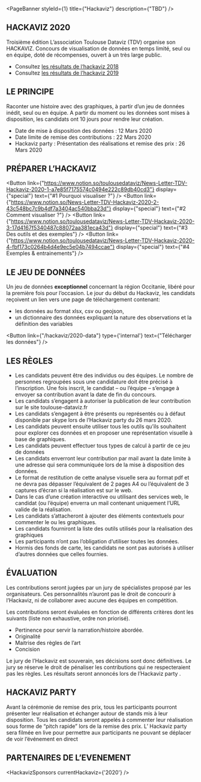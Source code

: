 
<PageBanner 
  styleId={1}
  title={"Hackaviz"}
  description={"TBD"}
/>

<section id="one">
<div className="inner">

# HACKAVIZ 2020
Troisième édition
L’association Toulouse Dataviz (TDV) organise son HACKAVIZ. Concours de visualisation de données en temps limité, seul ou en équipe, doté de récompenses, ouvert à un très large public.
- Consultez [les résultats de l‘hackaviz 2018](/hackaviz/2018-results)
- Consultez [les résultats de l’hackaviz 2019](/hackaviz/2019-results)


# LE PRINCIPE
Raconter une histoire avec des graphiques, à partir d’un jeu de données inédit, seul ou en équipe.
A partir du moment ou les données sont mises à disposition, les candidats ont 10 jours pour rendre leur création.
- Date de mise à disposition des données : 12 Mars 2020
- Date limite de remise des contributions : 22 Mars 2020
- Hackaviz party : Présentation des réalisations et remise des prix  : 26 Mars 2020

 
# PRÉPARER L’HACKAVIZ

<Button
  link={"https://www.notion.so/toulousedataviz/News-Letter-TDV-Hackaviz-2020-1-a7e85f7175574c0494e222c89db40cd3"}
  display={"special"}
  text={"#1 Pourquoi visualiser ?"}
/>
<Button
  link={"https://www.notion.so/News-Letter-TDV-Hackaviz-2020-2-43c548bc7c9b4df7a3404ac540bba23d"}
  display={"special"}
  text={"#2 Comment visualiser ?"}
/>
<Button
  link={"https://www.notion.so/toulousedataviz/News-Letter-TDV-Hackaviz-2020-3-17d4167f5340487c88072aa381eca43d"}
  display={"special"}
  text={"#3 Des outils et des exemples"}
/>
<Button
  link={"https://www.notion.so/toulousedataviz/News-Letter-TDV-Hackaviz-2020-4-fbf173c0264b4d4e9ec5e04b7494ccae"}
  display={"special"}
  text={"#4 Exemples & entrainements"}
/>

# LE JEU DE DONNÉES

Un  jeu de données **exceptionnel** concernant la région Occitanie, libéré pour la première fois pour l’occasion.
Le jour du début du Hackaviz, les candidats reçoivent un lien vers une page de téléchargement contenant:
- les données au format xlsx, csv ou geojson,
- un dictionnaire des données expliquant la nature des observations et la définition des variables

<Button
  link={"/hackaviz/2020-data"}
  type={'internal'}
  text={"Télécharger les données"}
/>

# LES RÈGLES

- Les candidats peuvent être des individus ou des équipes. Le nombre de personnes regroupées sous une candidature doit être précisé à l’inscription. Une fois inscrit, le candidat – ou l’équipe – s’engage à envoyer sa contribution avant la date de fin du concours.
- Les candidats s’engagent à autoriser la publication de leur contribution sur le site toulouse-dataviz.fr 
- Les candidats s’engagent à être présents ou représentés ou à défaut disponible par skype lors de l’Hackaviz party du 26 mars 2020.
- Les candidats peuvent ensuite utiliser tous les outils qu’ils souhaitent pour explorer ces données et en proposer une représentation visuelle à base de graphiques.
- Les candidats peuvent effectuer tous types de calcul à partir de ce jeu de données
- Les candidats enverront leur contribution par mail avant la date limite à une adresse qui sera communiquée lors de la mise à disposition des données.
- Le format de restitution de cette analyse visuelle sera au format pdf et ne devra pas dépasser l’équivalent de 2 pages A4 ou l’équivalent de 3 captures d’écran si la réalisation est sur le web.
- Dans le cas d’une création interactive ou utilisant des services web, le candidat (ou l’équipe) enverra un mail contenant uniquement l’URL valide de la réalisation.
- Les candidats s’attacheront à ajouter des éléments contextuels pour commenter le ou les graphiques.
- Les candidats fourniront la liste des outils utilisés pour la réalisation des graphiques
- Les participants n’ont pas l’obligation d’utiliser toutes les données.
- Hormis des fonds de carte, les candidats ne sont pas autorisés à utiliser d’autres données que celles fournies.

# ÉVALUATION

Les contributions seront jugées par un jury de spécialistes proposé par les organisateurs. Ces personnalités n’auront pas le droit de concourir à l’Hackaviz, ni de collaborer avec aucune des équipes en compétition.

Les contributions seront évaluées en fonction de différents critères dont les suivants (liste non exhaustive, ordre non priorisé).
- Pertinence pour servir la narration/histoire abordée.
- Originalité
- Maitrise des règles de l’art
- Concision

Le jury de l’Hackaviz est souverain, ses décisions sont donc définitives. Le jury se réserve le droit de pénaliser les contributions qui ne respecteraient pas les règles. Les résultats seront annoncés lors de l’Hackaviz party .

 
# HACKAVIZ PARTY

Avant la cérémonie de remise des prix, tous les participants pourront présenter leur réalisation et échanger autour de stands mis à leur disposition.
Tous les candidats seront appelés à commenter leur réalisation sous forme de “pitch rapide” lors de la remise des prix.
L’ Hackaviz party sera filmée en live pour permettre aux participants ne pouvant se déplacer de voir l’événement en direct

# PARTENAIRES DE L’EVENEMENT

<HackavizSponsors
  currentHackaviz={'2020'}
/>

</div>
</section>